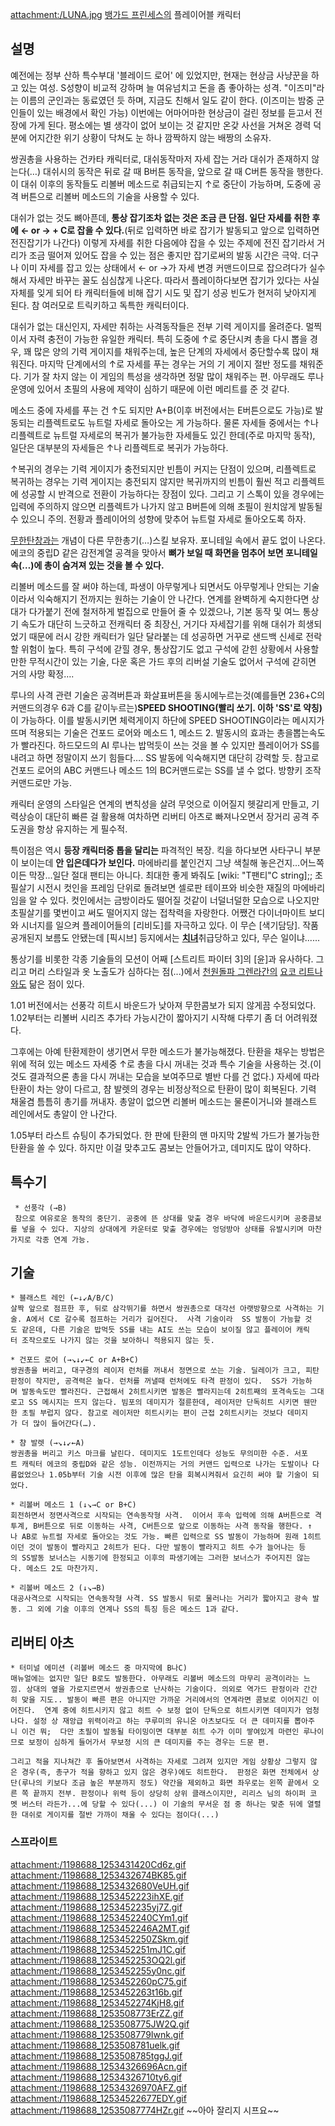 attachment:/LUNA.jpg
[[뱅가드 프린세스]]의 플레이어블 캐릭터

== 설명 ==
예전에는 정부 산하 특수부대 '블레이드 로어' 에 있었지만, 현재는 현상금 사냥꾼을 하고 있는 여성. S성향이 비교적 강하며 늘 여유넘치고 돈을 좀 좋아하는 성격. "이즈미"라는 이름의 군인과는 동료였던 듯 하며, 지금도 친해서 일도 같이 한다. (이즈미는 밤중 군인들이 있는 배경에서 확인 가능) 이번에는 어마어마한 현상금이 걸린 정보를 듣고서 전장에 가게 된다. 평소에는 별 생각이 없어 보이는 것 같지만 온갖 사선을 거쳐온 경력 덕분에 어지간한 위기 상황이 닥쳐도 눈 하나 깜짝하지 않는 배짱의 소유자.

쌍권총을 사용하는 건카타 캐릭터로, 대쉬동작마저 자세 잡는 거라 대쉬가 존재하지 않는다(…) 대쉬시의 동작은 뒤로 갈 때 B버튼 동작을, 앞으로 갈 때 C버튼 동작을 행한다. 이 대쉬 이후의 동작들도 리볼버 메소드로 취급되는지 ↑로 중단이 가능하며, 도중에 공격 버튼으로 리볼버 메소드의 기술을 사용할 수 있다.

대쉬가 없는 것도 뼈아픈데, '''통상 잡기조차 없는 것은 조금 큰 단점.  일단 자세를 취한 후에 ← or → + C로 잡을 수 있다.'''(뒤로 입력하면 바로 잡기가 발동되고 앞으로 입력하면 전진잡기가 나간다)  이렇게 자세를 취한 다음에야 잡을 수 있는 주제에 전진 잡기라서 거리가 조금 떨어져 있어도 잡을 수 있는 점은 좋지만 잡기로써의 발동 시간은 극악. 더구나 이미 자세를 잡고 있는 상태에서 ← or →가 자세 변경 커맨드이므로 잡으려다가 실수해서 자세만 바꾸는 꼴도 심심찮게 나온다. 따라서 플레이하다보면 잡기가 있다는 사실 자체를 잊게 되어 타 캐릭터들에 비해 잡기 시도 및 잡기 성공 빈도가 현저히 낮아지게 된다. 참 여러모로 트릭키하고 독특한 캐릭터이다.

대쉬가 없는 대신인지, 자세만 취하는 사격동작들은 전부 기력 게이지를 올려준다. 멀찍이서 자력 충전이 가능한 유일한 캐릭터. 특히 도중에 ↑로 중단시켜 총을 다시 뽑을 경우, 꽤 많은 양의 기력 게이지를 채워주는데, 높은 단계의 자세에서 중단할수록 많이 채워진다. 마지막 단계에서의 ↑로 자세를 푸는 경우는 거의 기 게이지 절반 정도를 채워준다. 기가 잘 차지 않는 이 게임의 특성을 생각하면 정말 많이 채워주는 편. 아무래도 루나 운영에 있어서 초필의 사용에 제약이 심하기 때문에 이런 메리트를 준 것 같다.

메소드 중에 자세를 푸는 건 ↑도 되지만 A+B(이후 버전에서는 E버튼으로도 가능)로 발동되는 리플렉트로도 뉴트럴 자세로 돌아오는 게 가능하다.  물론 자세들 중에서는 ↑나 리플렉트로 뉴트럴 자세로의 복귀가 불가능한 자세들도 있긴 한데(주로 마지막 동작), 일단은 대부분의 자세들은 ↑나 리플렉트로 복귀가 가능하다.

↑복귀의 경우는 기력 게이지가 충전되지만 빈틈이 커지는 단점이 있으며, 리플렉트로 복귀하는 경우는 기력 게이지는 충전되지 않지만 복귀까지의 빈틈이 훨씬 적고 리플렉트에 성공할 시 반격으로 전환이 가능하다는 장점이 있다.  그리고 기 스톡이 있을 경우에는 입력에 주의하지 않으면 리플렉트가 나가지 않고 B버튼에 의해 초필이 원치않게 발동될 수 있으니 주의. 전황과 플레이어의 성향에 맞추어 뉴트럴 자세로 돌아오도록 하자.

[[무한탄창]]과는 개념이 다른 무한총기(…)스킬 보유자. 포니테일 속에서 끝도 없이 나온다. 에코의 중립D 같은 감전계열 공격을 맞아서 '''뼈가 보일 때 화면을 멈추어 보면 포니테일 속(…)에 총이 숨겨져 있는 것을 볼 수 있다.'''

리볼버 메소드를 잘 써야 하는데, 파생이 아무렇게나 되면서도 아무렇게나 안되는 기술이라서 익숙해지기 전까지는 원하는 기술이 안 나간다. 연계를 완벽하게 숙지한다면 상대가 다가붙기 전에 철저하게 벌집으로 만들어 줄 수 있겠으나, 기본 동작 및 여느 통상기 속도가 대단히 느긋하고 전캐릭터 중 최장신, 거기다 자세잡기를 위해 대쉬가 희생되었기 때문에 러시 강한 캐릭터가 일단 달라붙는 데 성공하면 거꾸로 샌드백 신세로 전락할 위험이 높다. 특히 구석에 갇힐 경우, 통상잡기도 없고 구석에 갇힌 상황에서 사용할만한 무적시간이 있는 기술, 다운 혹은 가드 후의 리버설 기술도 없어서 구석에 갇히면 거의 사망 확정….

루나의 사격 관련 기술은 공격버튼과 화살표버튼을 동시에누르는것(예를들면 236+C의 커맨드의경우 6과 C를 같이누르는)'''SPEED SHOOTING(빨리 쏘기. 이하 'SS'로 약칭)'''이 가능하다.  이를 발동시키면 체력게이지 하단에 SPEED SHOOTING이라는 메시지가 뜨며 적용되는 기술은 건포드 로어와 메소드 1, 메소드 2.  발동시의 효과는 총을뽑는속도가 빨라진다. 하드모드의 AI 루나는 밥먹듯이 쓰는 것을 볼 수 있지만 플레이어가 SS를 내려고 하면 정말이지 쓰기 힘들다…. SS 발동에 익숙해지면 대단히 강력할 듯. 참고로 건포드 로어의 ABC 커맨드나 메소드 1의 BC커맨드로는 SS를 낼 수 없다. 방향키 조작 커맨드로만 가능.

캐릭터 운영의 스타일은 연계의 변칙성을 살려 무엇으로 이어질지 헷갈리게 만들고, 기력상승이 대단히 빠른 걸 활용해 여차하면 리버티 아츠로 빠져나오면서 장거리 공격 주도권을 항상 유지하는 게 필수적.

특이점은 역시 '''등장 캐릭터중 톱을 달리는''' 파격적인 복장. 킥을 하다보면 사타구니 부분이 보이는데 '''안 입은데다가 보인다.''' 마에바리를 붙인건지 그냥 색칠해 놓은건지...어느쪽이든 막장...일단 절대 팬티는 아니다. 최대한 좋게 봐줘도 [wiki: "T팬티"C string];; 초필살기 시전시 컷인을 프레임 단위로 돌려보면 셀로판 테이프와 비슷한 재질의 마에바리임을 알 수 있다. 컷인에서는 금방이라도 떨어질 것같이 너덜너덜한 모습으로 나오지만 초필살기를 몇번이고 써도 떨어지지 않는 접착력을 자랑한다. 어쨌건 다이너마이트 보디와 시너지를 일으켜 플레이어들의 [리비도]를 자극하고 있다. 이 무슨 [색기담당]. 작품 공개된지 보름도 안됐는데 [픽시브] 등지에서는 '''[[치녀]]'''취급당하고 있다, 무슨 일이냐......

통상기를 비롯한 각종 기술들의 모션이 어째 [스트리트 파이터 3]의 [윤]과 유사하다. 그리고 머리 스타일과 옷 노출도가 심하다는 점(...)에서 [[천원돌파 그렌라간]]의 [[요코 리트나]]와도 닮은 점이 있다.

1.01 버전에서는 선풍각 히트시 바운드가 낮아져 무한콤보가 되지 않게끔 수정되었다. 1.02부터는 리볼버 시리즈 추가타 가능시간이 짧아지기 시작해 다루기 좀 더 어려워졌다.

그후에는 아예 탄환제한이 생기면서 무한 메소드가 불가능해졌다. 탄환을 채우는 방법은 위에 적혀 있는 메소드 자세중 ↑로 총을 다시 꺼내는 것과 특수 기술을 사용하는 것.(이것도 결과적으론 총을 다시 꺼내는 모습을 보여주므로 별반 다를 건 없다.) 자세에 따라 탄환이 차는 양이 다르고, 챰 발렛의 경우는 비정상적으로 탄환이 많이 회복된다. 기력 채울겸 틈틈히 총기를 꺼내자. 총알이 없으면 리볼버 메소드는 물론이거니와 블래스트 레인에서도 총알이 안 나간다.

1.05부터 라스트 슈팅이 추가되었다. 한 판에 탄환의 맨 마지막 2발씩 가드가 불가능한 탄환을 쏠 수 있다. 하지만 이걸 맞추고도 콤보는 안들어가고, 데미지도 많이 약하다.

== 특수기 ==
  * 선풍각 (→B)
  참으로 여유로운 동작의 중단기. 공중에 뜬 상대를 맞출 경우 바닥에 바운드시키며 공중콤보를 넣을 수 있다. 지상의 상대에게 카운터로 맞출 경우에는 엉덩방아 상태를 유발시키며 마찬가지로 각종 연계 가능. 

== 기술 ==
 * 블래스트 레인 (←↓↙A/B/C)
 살짝 앞으로 점프한 후, 뒤로 삼각뛰기를 하면서 쌍권총으로 대각선 아랫방향으로 사격하는 기술. A에서 C로 갈수록 점프하는 거리가 길어진다.  사격 기술이라  SS 발동이 가능할 것도 같은데, 다른 기술은 밥먹듯 SS를 내는 AI도 쓰는 모습이 보이질 않고 플레이어 캐릭터 조작으로도 나가지 않는 것을 보아하니 적용되지 않는 듯.

 * 건포드 로어 (→↘↓↙←C or A+B+C)
 쌍권총을 버리고, 대구경의 레이저 런처를 꺼내서 정면으로 쏘는 기술. 딜레이가 크고, 피탄판정이 작지만, 공격력은 높다. 런처를 꺼낼때 런처에도 타격 판정이 있다.  SS가 가능하며 발동속도만 빨라진다. 근접해서 2히트시키면 발동은 빨라지는데 2히트째의 포격속도는 그대로고 SS 메시지는 뜨지 않는다. 빔포의 데미지가 절륜한데, 레이저만 단독히트 시키면 웬만한 초필 부럽지 않다. 참고로 레이저만 히트시키는 편이 근접 2히트시키는 것보다 데미지가 더 많이 들어간다(…).

 * 챰 발렛 (→↘↓↙←A)
 쌍권총을 버리고 키스 마크를 날린다. 데미지도 1도트인데다 성능도 무의미한 수준. 서포트 캐릭터 에코의 중립D와 같은 성능. 이전까지는 거의 커맨드 입력으로 나가는 도발이나 다름없었으나 1.05b부터 기술 시전 이후에 많은 탄을 회복시켜줘서 요긴히 써야 할 기술이 되었다.

 * 리볼버 메소드 1 (↓↘→C or B+C) 
 회전하면서 정면사격으로 시작되는 연속동작형 사격.  이어서 후속 입력에 의해 A버튼으로 격투계, B버튼으로 뒤로 이동하는 사격, C버튼으로 앞으로 이동하는 사격 동작을 행한다. ↑나 AB로 뉴트럴 자세로 돌아오는 것도 가능. 빠른 입력으로 SS 발동이 가능하며 원래 1히트이던 것이 발동이 빨라지고 2히트가 된다. 다만 발동이 빨라지고 히트 수가 늘어나는 등의 SS발동 보너스는 시동기에 한정되고 이후의 파생기에는 그러한 보너스가 주어지진 않는다. 메소드 2도 마찬가지.

 * 리볼버 메소드 2 (↓↘→B)
 대공사격으로 시작되는 연속동작형 사격. SS 발동시 뒤로 물러나는 거리가 짧아지고 광속 발동. 그 외에 기술 이후의 연계나 SS의 특징 등은 메소드 1과 같다.

== 리버티 아츠 ==
 * 터미널 에미션 (리볼버 메소드 중 마지막에 B나C) 
 매뉴얼에는 없지만 일단 B로도 발동한다. 아무래도 리볼버 메소드의 마무리 공격이라는 느낌. 상대의 옆을 가로지르면서 쌍권총으로 난사하는 기술이다. 의외로 역가드 판정이라 간간히 맞을 지도.. 발동이 빠른 편은 아니지만 가까운 거리에서의 연계라면 콤보로 이어지긴 이어진다.  연계 중에 히트시키지 않고 히트 수 보정 없이 단독으로 히트시키면 데미지가 엄청나다. 설정 상 재앙급 위력이라고 하는 쿠루미의 유니온 아츠보다도 더 큰 데미지를 뽑아주니 이건 뭐;  다만 초필이 발동될 타이밍이면 대부분 히트 수가 이미 쌓여있게 마련인 루나이므로 보정이 심하게 들어가서 무보정 시의 큰 데미지를 주는 경우는 드문 편.

 그리고 적을 지나쳐간 후 돌아보면서 사격하는 자세로 그려져 있지만 게임 상황상 그렇지 않은 경우(즉, 총구가 적을 향하고 있지 않은 경우)에도 히트한다.  판정은 화면 전체에서 상단(루나의 키보다 조금 높은 부분까지 정도) 약간을 제외하고 화면 좌우로는 왼쪽 끝에서 오른 쪽 끝까지 전부. 판정이나 위력 등이 상당히 상위 클래스이지만, 리리스 님의 하이퍼 코멧 버스터 라든가...에 당할 수 있다(...) 이 기술의 무서운 점 중 하나는 맞춘 뒤에 열렬한 대쉬로 게이지를 절반 가까이 채울 수 있다는 점이다(...)


=== 스프라이트 ===

attachment:/1198688_1253431420Cd6z.gif
attachment:/1198688_1253432674BK85.gif
attachment:/1198688_1253432680VeUH.gif
attachment:/1198688_1253452223ihXE.gif
attachment:/1198688_1253452235yj7Z.gif
attachment:/1198688_1253452240CYm1.gif
attachment:/1198688_1253452246A2MT.gif
attachment:/1198688_1253452250ZSkm.gif
attachment:/1198688_1253452251mJ1C.gif
attachment:/1198688_1253452253OQ2l.gif
attachment:/1198688_1253452255y0nc.gif
attachment:/1198688_1253452260pC75.gif
attachment:/1198688_1253452263t16b.gif
attachment:/1198688_1253452274KjH8.gif
attachment:/1198688_1253508773ErZZ.gif
attachment:/1198688_1253508775JW2Q.gif
attachment:/1198688_1253508779Iwnk.gif
attachment:/1198688_1253508781uelk.gif
attachment:/1198688_1253508785tggJ.gif
attachment:/1198688_12534326696Acn.gif
attachment:/1198688_12534326710ty6.gif
attachment:/1198688_12534326970AFZ.gif
attachment:/1198688_12534522677EDY.gif
attachment:/1198688_12535087774HZr.gif
~~아아 잘리지 시프요~~
